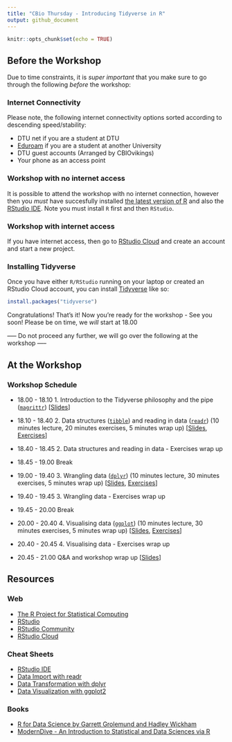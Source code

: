 ```yaml
---
title: "CBio Thursday - Introducing Tidyverse in R"
output: github_document
---
```


```r
knitr::opts_chunk$set(echo = TRUE)
```

## Before the Workshop

Due to time constraints, it is _super important_ that you make sure to go through the following _before_ the workshop:

### Internet Connectivity

Please note, the following internet connectivity options sorted according to descending speed/stability:

* DTU net if you are a student at DTU
* [Eduroam](https://www.eduroam.org/) if you are a student at another University
* DTU guest accounts (Arranged by CBIOvikings)
* Your phone as an access point

### Workshop with no internet access

It is possible to attend the workshop with no internet connection, however then
you _must_ have succesfully installed [the latest version of R](https://mirrors.dotsrc.org/cran/) and also the [RStudio IDE](https://www.rstudio.com/products/rstudio/download/#download). Note you must install `R` first and then `RStudio`.

### Workshop with internet access

If you have internet access, then go to [RStudio Cloud](https://rstudio.cloud/) and create an account and start a new project.

### Installing Tidyverse

Once you have either `R/RStudio` running on your laptop or created an RStudio Cloud account, you can install [Tidyverse](https://www.tidyverse.org/) like so:

```r
install.packages("tidyverse")
```

Congratulations! That's it! Now you're ready for the workshop - See you soon! Please be on time, we _will_ start at 18.00

----- Do not proceed any further, we will go over the following at the workshop -----

## At the Workshop

### Workshop Schedule

* 18.00 - 18.10 1. Introduction to the Tidyverse philosophy and the pipe ([`magrittr`](https://cran.r-project.org/web/packages/magrittr/README.html)) [[Slides](http://htmlpreview.github.io/?https://github.com/leonjessen/TidyThursday/blob/master/01_introduction/lecture/introduction_presentation.html)]

* 18.10 - 18.40 2. Data structures ([`tibble`](https://cran.r-project.org/web/packages/tibble/README.html)) and reading in data ([`readr`](https://cran.r-project.org/web/packages/readr/README.html)) (10 minutes lecture, 20 minutes exercises, 5 minutes wrap up) [[Slides](http://htmlpreview.github.io/?https://github.com/leonjessen/TidyThursday/blob/master/02_readr/lecture/readr_presentation.html), [Exercises](https://github.com/leonjessen/TidyThursday/blob/master/02_readr/exercises/readr_exercises.md)]

* 18.40 - 18.45 2. Data structures and reading in data - Exercises wrap up

* 18.45 - 19.00 Break

* 19.00 - 19.40 3. Wrangling data ([`dplyr`](https://cran.r-project.org/web/packages/dplyr/readme/README.html)) (10 minutes lecture, 30 minutes exercises, 5 minutes wrap up) [[Slides](http://htmlpreview.github.io/?https://github.com/leonjessen/TidyThursday/blob/master/03_dplyr/lecture/dplyr_presentation.html), [Exercises](https://github.com/leonjessen/TidyThursday/blob/master/03_dplyr/exercises/dplyr_exercises.md)]

* 19.40 - 19.45 3. Wrangling data - Exercises wrap up

* 19.45 - 20.00 Break

* 20.00 - 20.40 4. Visualising data ([`ggplot`](https://cran.r-project.org/web/packages/ggplot2/readme/README.html)) (10 minutes lecture, 30 minutes exercises, 5 minutes wrap up) [[Slides](http://htmlpreview.github.io/?https://github.com/leonjessen/TidyThursday/blob/master/04_ggplot/lecture/ggplot_presentation.html), [Exercises](https://github.com/leonjessen/TidyThursday/blob/master/04_ggplot/exercises/ggplot_exercises.md)]

* 20.40 - 20.45 4. Visualising data - Exercises wrap up

* 20.45 - 21.00 Q&A and workshop wrap up [[Slides](http://htmlpreview.github.io/?https://github.com/leonjessen/TidyThursday/blob/master/05_wrapup/lecture/wrapup_presentation.html)]

## Resources

### Web

* [The R Project for Statistical Computing](https://www.r-project.org/)
* [RStudio](https://www.rstudio.com/)
* [RStudio Community](https://community.rstudio.com/)
* [RStudio Cloud](https://rstudio.cloud/)

### Cheat Sheets

* [RStudio IDE](https://github.com/rstudio/cheatsheets/raw/master/rstudio-ide.pdf)
* [Data Import with readr](https://github.com/rstudio/cheatsheets/raw/master/data-import.pdf)
* [Data Transformation with dplyr](https://github.com/rstudio/cheatsheets/raw/master/data-transformation.pdf)
* [Data Visualization with ggplot2](https://github.com/rstudio/cheatsheets/raw/master/data-visualization-2.1.pdf)

### Books

* [R for Data Science by Garrett Grolemund and Hadley Wickham](https://r4ds.had.co.nz/)
* [ModernDive - An Introduction to Statistical and Data Sciences via R](https://moderndive.com/)
